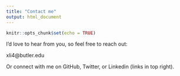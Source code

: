 ```yaml
---
title: "Contact me"
output: html_document
---
```


```r
knitr::opts_chunk$set(echo = TRUE)
```

I’d love to hear from you, so feel free to reach out:

xli4@butler.edu

Or connect with me on GitHub, Twitter, or Linkedin (links in top right).